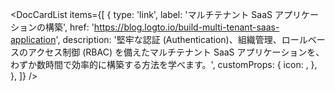 
<DocCardList
  items={[
    {
      type: 'link',
      label: 'マルチテナント SaaS アプリケーションの構築',
      href: 'https://blog.logto.io/build-multi-tenant-saas-application',
      description:
        '堅牢な認証 (Authentication)、組織管理、ロールベースのアクセス制御 (RBAC) を備えたマルチテナント SaaS アプリケーションを、わずか数時間で効率的に構築する方法を学べます。',
      customProps: {
        icon: <OrganizationIcon />,
      },
    },
  ]}
/>
